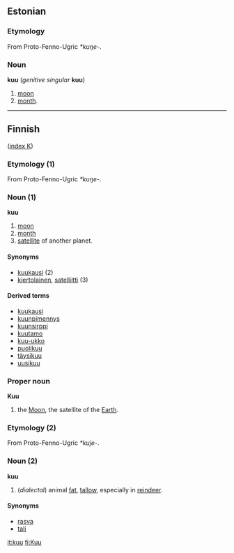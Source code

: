 ==Estonian==

===Etymology===

From Proto-Fenno-Ugric ''*kuŋe-''.

===Noun===
'''kuu''' (''genitive singular'' '''kuu''')

# [[moon]]
# [[month]].

----

==Finnish==
([[Wiktionary:Finnish_index_k|index K]])

===Etymology (1)===

From Proto-Fenno-Ugric ''*kuŋe-''.

===Noun (1)===
'''kuu'''

# [[moon]]
# [[month]]
# [[satellite]] of another planet.

====Synonyms====
*[[kuukausi]] (2)
*[[kiertolainen]], [[satelliitti]] (3)

====Derived terms====
*[[kuukausi]]
*[[kuunpimennys]]
*[[kuunsirppi]]
*[[kuutamo]]
*[[kuu-ukko]]
*[[puolikuu]]
*[[täysikuu]]
*[[uusikuu]]

===Proper noun===
'''Kuu'''

# the [[Moon]], the satellite of the [[Earth]].

===Etymology (2)===

From Proto-Fenno-Ugric ''*kuje-''.

===Noun (2)===
'''kuu'''

# (''dialectal'') animal [[fat]], [[tallow]], especially in [[reindeer]].

====Synonyms====
*[[rasva]]
*[[tali#Finnish|tali]]

[[it:kuu]]
[[fi:Kuu]]